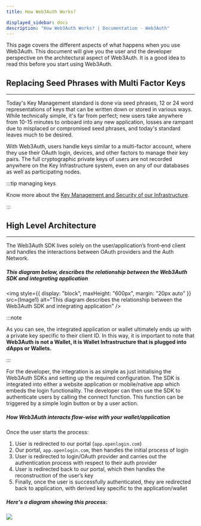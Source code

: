 ```yaml
---
title: How Web3Auth Works?

displayed_sidebar: docs
description: "How Web3Auth Works? | Documentation - Web3Auth"
---
```



This page covers the different aspects of what happens when you use Web3Auth. This document will give you the user and the developer perspective on
the architectural aspect of Web3Auth. It is a good idea to read this before you start using Web3Auth.

## Replacing Seed Phrases with Multi Factor Keys

---

Today's Key Management standard is done via seed phrases, 12 or 24 word representations of keys that can be written down or stored in various ways.
While technically simple, it's far from perfect; new users take anywhere from 10-15 minutes to onboard into any new application, losses are rampant
due to misplaced or compromised seed phrases, and today's standard leaves much to be desired.

With Web3Auth, users handle keys similar to a multi-factor account, where they use their OAuth login, devices, and other factors to manage their key
pairs. The full cryptographic private keys of users are not recorded anywhere on the Key Infrastructure system, even on any of our databases as well
as participating nodes.

:::tip managing keys

Know more about the [Key Management and Security of our Infrastructure](/overview/key-management).

:::

## High Level Architecture

---

The Web3Auth SDK lives solely on the user/application’s front-end client and handles the interactions between OAuth providers and the Auth Network.

##### This diagram below, describes the relationship between the Web3Auth SDK and integrating application

<img
  style={{ display: "block", maxHeight: "600px", margin: "20px auto" }}
  src={Image1}
  alt="This diagram describes the relationship between the Web3Auth SDK and integrating application"
/>

:::note

As you can see, the integrated application or wallet ultimately ends up with a private key specific to their client ID. In this way, it is important
to note that **Web3Auth is not a Wallet, it is Wallet Infrastructure that is plugged into dApps or Wallets.**

:::

For the developer, the integration is as simple as just initialising the Web3Auth SDKs and setting up the required configuration. The SDK is
integrated into either a website application or mobile/native app which embeds the login functionality. The developer can then use the SDK to
authenticate users by calling the connect function. This function can be triggered by a simple login button or by a user action.

##### How Web3Auth interacts flow-wise with your wallet/application

Once the user starts the process:

1. User is redirected to our portal (`app.openlogin.com`)
2. Our portal, `app.openlogin.com`, then handles the initial process of login
3. User is redirected to login/OAuth provider and carries out the authentication process with respect to their auth provider
4. User is redirected back to our portal, which then handles the reconstruction of the user’s key
5. Finally, once the user is successfully authenticated, they are redirected back to application, with derived key specific to the application/wallet

##### Here's a diagram showing this process:

![](@site/static/contents/web3auth-working.png)

<!-- ##### This diagram below can help you understand how the keyshares are splitted and stored within different devices and the Auth Network: -->
